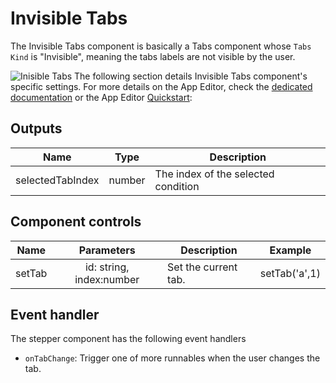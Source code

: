 
# Invisible Tabs

The Invisible Tabs component is basically a Tabs component whose `Tabs Kind` is "Invisible", meaning the tabs labels are not visible by the user.

![Inisible Tabs](../../assets/apps/4_app_component_library/invisible_tabs.gif)
The following section details Invisible Tabs component's specific settings. For more details on the App Editor, check the [dedicated documentation](../0_app_editor/index.mdx) or the App Editor [Quickstart](../../getting_started/7_apps_quickstart/index.mdx):

<div className="grid grid-cols-2 gap-6 mb-4">
	<DocCard
		color="orange"
		title="App Editor Documentation"
		description="The app editor is a low-code builder to create custom User Interfaces with a mix of drag-and-drop and code."
		href="/docs/apps/app_editor"
	/>
	<DocCard
		color="orange"
		title="Apps Quickstart"
		description="Learn how to build your first app in a matter of minutes."
		href="/docs/getting_started/apps_quickstart"
	/>
</div>

## Outputs

| Name             |  Type  | Description                         |
| ---------------- | :----: | ----------------------------------- |
| selectedTabIndex | number | The index of the selected condition |

## Component controls

| Name   |        Parameters        | Description          | Example       |
| ------ | :----------------------: | -------------------- | ------------- |
| setTab | id: string, index:number | Set the current tab. | setTab('a',1) |

## Event handler

The stepper component has the following event handlers

- `onTabChange`: Trigger one of more runnables when the user changes the tab.
